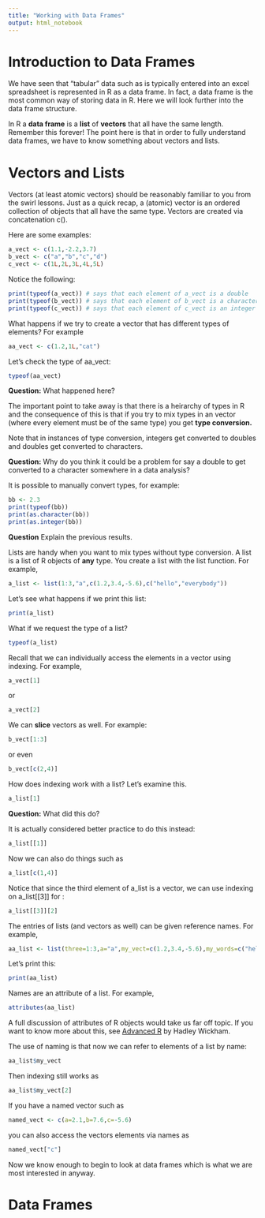 ```yaml
---
title: "Working with Data Frames"
output: html_notebook
---
```


# Introduction to Data Frames

We have seen that "tabular" data such as is typically entered into an excel spreadsheet is represented in R as a data frame. In fact, a data frame is the most common way of storing data in R. Here we will look further into the data frame structure. 


In R a **data frame** is a **list** of **vectors** that all have the same length. Remember this forever! The point here is that in order to fully understand data frames, we have to know something about vectors and lists. 

# Vectors and Lists

Vectors (at least atomic vectors) should be reasonably familiar to you from the swirl lessons. Just as a quick recap, a (atomic) vector is an ordered collection of objects that all have the same type. Vectors are created via concatenation c(). 

Here are some examples:
```r
a_vect <- c(1.1,-2.2,3.7)
b_vect <- c("a","b","c","d")
c_vect <- c(1L,2L,3L,4L,5L)
```

Notice the following:
```r
print(typeof(a_vect)) # says that each element of a_vect is a double 
print(typeof(b_vect)) # says that each element of b_vect is a character 
print(typeof(c_vect)) # says that each element of c_vect is an integer 
```

What happens if we try to create a vector that has different types of elements? For example
```r
aa_vect <- c(1.2,1L,"cat")
```

Let's check the type of aa_vect:
```r
typeof(aa_vect)
```


**Question:** What happened here? 

The important point to take away is that there is a heirarchy of types in R and the consequence of this is that if you try to mix types in an vector (where every element must be of the same type) you get **type conversion.**

Note that in instances of type conversion, integers get converted to doubles and doubles get converted to characters. 

**Question:** Why do you think it could be a problem for say a double to get converted to a character somewhere in a data analysis? 

It is possible to manually convert types, for example:
```r
bb <- 2.3
print(typeof(bb))
print(as.character(bb))
print(as.integer(bb))
```

**Question** Explain the previous results. 

Lists are handy when you want to mix types without type conversion. A list is a list of R objects of **any** type. You create a list with the list function. For example,
```r
a_list <- list(1:3,"a",c(1.2,3.4,-5.6),c("hello","everybody"))
```

Let's see what happens if we print this list:
```r
print(a_list)
```

What if we request the type of a list?
```r
typeof(a_list)
```

Recall that we can individually access the elements in a vector using indexing. For example, 
```r
a_vect[1]
```

or

```r
a_vect[2]
```

We can **slice** vectors as well. For example:
```r
b_vect[1:3]
```

or even

```r
b_vect[c(2,4)]
```


How does indexing work with a list? Let's examine this.

```r
a_list[1]
```

**Question:** What did this do?

It is actually considered better practice to do this instead:
```r
a_list[[1]]
```

Now we can also do things such as
```r
a_list[c(1,4)]
```

Notice that since the third element of a_list is a vector, we can use indexing on a_list[[3]] for :
```r
a_list[[3]][2]
```

The entries of lists (and vectors as well) can be given reference names. For example,
```r
aa_list <- list(three=1:3,a="a",my_vect=c(1.2,3.4,-5.6),my_words=c("hello","everybody"))
```

Let's print this:
```r
print(aa_list)
```

Names are an attribute of a list. For example,
```r
attributes(aa_list)
```

A full discussion of attributes of R objects would take us far off topic. If you want to know more about this, see [Advanced R](http://adv-r.had.co.nz/) by Hadley Wickham. 

The use of naming is that now we can refer to elements of a list by name:
```r
aa_list$my_vect
```

Then indexing still works as
```r
aa_list$my_vect[2]
```


If you have a named vector such as
```r
named_vect <- c(a=2.1,b=7.6,c=-5.6)
```

you can also access the vectors elements via names as
```r
named_vect["c"]
```

Now we know enough to begin to look at data frames which is what we are most interested in anyway. 

# Data Frames


